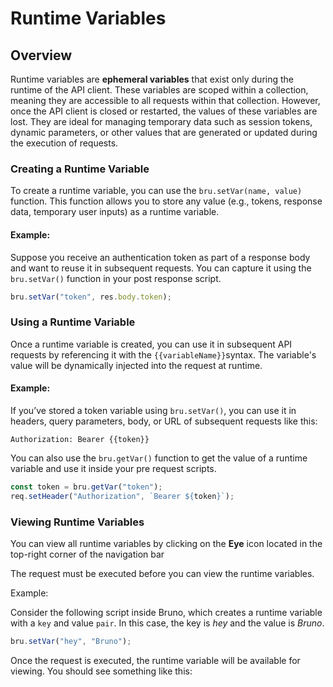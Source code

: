 
# Runtime Variables

## Overview

Runtime variables are **ephemeral variables** that exist only during the runtime of the API client. These variables are scoped within a collection, meaning they are accessible to all requests within that collection. However, once the API client is closed or restarted, the values of these variables are lost. They are ideal for managing temporary data such as session tokens, dynamic parameters, or other values that are generated or updated during the execution of requests.

### Creating a Runtime Variable

To create a runtime variable, you can use the `bru.setVar(name, value)` function. This function allows you to store any value (e.g., tokens, response data, temporary user inputs) as a runtime variable.

#### Example:

Suppose you receive an authentication token as part of a response body and want to reuse it in subsequent requests. You can capture it using the `bru.setVar()` function in your post response script.

```javascript
bru.setVar("token", res.body.token);
```

### Using a Runtime Variable

Once a runtime variable is created, you can use it in subsequent API requests by referencing it with the `{{variableName}}`syntax. The variable's value will be dynamically injected into the request at runtime.

#### Example:

If you’ve stored a token variable using `bru.setVar()`, you can use it in headers, query parameters, body, or URL of subsequent requests like this:

```plaintext
Authorization: Bearer {{token}}
```

You can also use the `bru.getVar()` function to get the value of a runtime variable and use it inside your pre request scripts.

```javascript
const token = bru.getVar("token");
req.setHeader("Authorization", `Bearer ${token}`);
```

### Viewing Runtime Variables

You can view all runtime variables by clicking on the **Eye** icon located in the top-right corner of the navigation bar

<Callout emoji="">
  The request must be executed before you can view the runtime variables.
</Callout>

Example:

Consider the following script inside Bruno, which creates a runtime variable with a `key` and value `pair`. In this case, the key is _hey_ and the value is _Bruno_.

```js
bru.setVar("hey", "Bruno");
```

Once the request is executed, the runtime variable will be available for viewing. You should see something like this:

